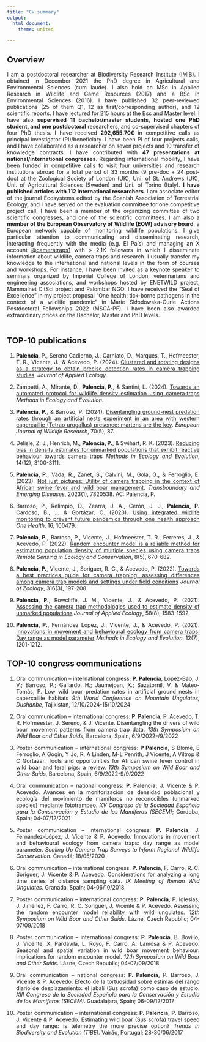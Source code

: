 ```yaml
---
title: "CV summary"
output: 
  html_document:
    theme: united
  
---
```

<style>
body {
text-align: justify}
</style>


## Overview
I am a postdoctoral researcher at Biodiversity Research Institute (IMIB). I obtained in December 2021 the PhD degree in Agricultural and Environmental Sciences (cum laude). I also hold an MSc in Applied Research in Wildlife and Game Resources (2017) and a BSc in Environmental Sciences (2016). I have published 32 peer-reviewed publications (25 of them Q1, 12 as first/corresponding author), and 12 scientific reports. I have lectured for 215 hours at the Bsc and Master level. I have also **supervised 11 bachelor/master students, hosted one PhD student, and one postdoctoral** researchers, and co-supervised chapters of four PhD thesis. I have received **292,655.70€** in competitive calls as principal investigator (PI)/beneficiary. I have been PI of four projects calls, and I have collaborated as a researcher on seven projects and 10 transfer of knowledge contracts. I have contributed with **47 presentations at national/international congresses**. Regarding international mobility, I have been funded in competitive calls to visit four universities and research institutions abroad for a total period of 33 months (9 pre-doc + 24 post-doc) at the Zoological Society of London (UK), Uni. of St. Andrews (UK), Uni. of Agricultural Sciences (Sweden) and Uni. of Torino (Italy). **I have published articles with 112 international researchers**. I am associate editor of the journal Ecosystems edited by the Spanish Association of Terrestrial Ecology, and I have served on the evaluation committee for one competitive project call. I have been a member of the organizing committee of two scientific congresses, and one of the scientific committees. I am also a **member of the European Observatory of Wildlife (EOW) advisory board**, a European network capable of monitoring wildlife populations. I give particular attention to communicating and disseminating research, interacting frequently with the media (e.g. El País) and managing an X account [@cameratraps1](https://x.com/cameratraps1) with > 2,1K followers in which I disseminate information about wildlife, camera traps and research. I usually transfer my knowledge to the international and national levels in the form of courses and workshops. For instance, I have been invited as a keynote speaker to seminars organized by Imperial College of London, veterinarians and engineering associations, and workshops hosted by ENETWILD project, Mammalnet CitSci project and Palombar NGO. I have received the “Seal of Excellence” in my project proposal “One health: tick-borne pathogens in the context of a wildlife pandemic” in Marie Skłodowska-Curie Actions Postdoctoral Fellowships 2022 (MSCA-PF). I have been also awarded extraordinary prices on the Bachelor, Master and PhD levels. 
<br/><br/>

## TOP-10 publications
1. **Palencia**, P., Sereno Cadierno, J., Carniato, D., Marques, T., Hofmeester, T. R., Vicente, J., & Acevedo, P. (2024). [Clustered and rotating designs as a strategy to obtain precise detection rates in camera trapping studies](https://besjournals.onlinelibrary.wiley.com/doi/full/10.1111/1365-2664.14690). *Journal of Applied Ecology*. 
	
2. Zampetti, A., Mirante, D., **Palencia, P.**, & Santini, L. (2024). [Towards an automated protocol for wildlife density estimation using camera‐traps](https://besjournals.onlinelibrary.wiley.com/doi/full/10.1111/2041-210X.14450) *Methods in Ecology and Evolution*. 
	
3. **Palencia, P.**, & Barroso, P. (2024). [Disentangling ground-nest predation rates through an artificial nests experiment in an area with western capercaillie (Tetrao urogallus) presence: martens are the key](https://link.springer.com/article/10.1007/s10344-024-01837-9). *European Journal of Wildlife Research*, 70(5), 87. 
	
4. Delisle, Z. J., Henrich, M., **Palencia, P.**, & Swihart, R. K. (2023). [Reducing bias in density estimates for unmarked populations that exhibit reactive behaviour towards camera traps](https://besjournals.onlinelibrary.wiley.com/doi/10.1111/2041-210X.14247) *Methods in Ecology and Evolution*, 14(12), 3100-3111. 
	
5. **Palencia, P.**, Vada, R., Zanet, S., Calvini, M., Gola, G., & Ferroglio, E. (2023). [Not just pictures: Utility of camera trapping in the context of African swine fever and wild boar management](https://onlinelibrary.wiley.com/doi/full/10.1155/2023/7820538?msockid=198d1e9a20b862c23d1d0b8b2110631c). *Transboundary and Emerging Diseases*, 2023(1), 7820538. AC: Palencia, P. 
	
6. Barroso, P., Relimpio, D., Zearra, J. A., Cerón, J. J., **Palencia, P.** Cardoso, B., ... & Gortázar, C. (2023). [Using integrated wildlife monitoring to prevent future pandemics through one health approach](https://www.sciencedirect.com/science/article/pii/S2352771422001112) *One Health*, 16, 100479. 
	
7. **Palencia, P.**, Barroso, P., Vicente, J., Hofmeester, T. R., Ferreres, J., & Acevedo, P. (2022). [Random encounter model is a reliable method for estimating population density of multiple species using camera traps](https://zslpublications.onlinelibrary.wiley.com/doi/full/10.1002/rse2.269) *Remote Sensing in Ecology and Conservation*, 8(5), 670-682. 
	
8. **Palencia, P.**, Vicente, J., Soriguer, R. C., & Acevedo, P. (2022). [Towards a best practices guide for camera trapping: assessing differences among camera trap models and settings under field conditions](https://zslpublications.onlinelibrary.wiley.com/doi/full/10.1111/jzo.12945) *Journal of Zoology*, 316(3), 197-208.  
	
9. **Palencia, P.**, Rowcliffe, J. M., Vicente, J., & Acevedo, P. (2021). [Assessing the camera trap methodologies used to estimate density of unmarked populations](https://besjournals.onlinelibrary.wiley.com/doi/10.1111/1365-2664.13913) *Journal of Applied Ecology*, 58(8), 1583-1592. 
	
10. **Palencia, P.**, Fernández López, J., Vicente, J., & Acevedo, P. (2021). [Innovations in movement and behavioural ecology from camera traps: Day range as model parameter](https://besjournals.onlinelibrary.wiley.com/doi/10.1111/2041-210X.13609) *Methods in Ecology and Evolution*, 12(7), 1201-1212.


## TOP-10 congress communications
1. Oral communication – international congress: **P. Palencia**, López-Bao, J. V.; Barroso, P.; Gallardo, H.; Jaumejoan, X.; Sazatornil, V. & Mateo-Tomás, P. Low wild boar predation rates in artificial ground nests in capercaillie habitats *9th World Conference on Mountain Ungulates, Dushanbe*, Tajikistan, 12/10/2024-15/10/2024
	
2. Oral communication – international congress: **P. Palencia**, P. Acevedo, T. R. Hofmeester, J. Sereno, & J. Vicente. Disentangling the drivers of wild boar movement patterns from camera trap data. *13th Symposium on Wild Boar and Other Suids*, Barcelona, Spain, 6/9/2022-/9/2022
	
3. Poster communication – international congress: **P Palencia**, S Blome, E Ferroglio, A Gogin, Y Jo, R, A Linden, M-L Penrith, J Vicente, A Viltrop & C Gortazar. Tools and opportunities for African swine fever control in wild boar and feral pigs: a review. *13th Symposium on Wild Boar and Other Suids*, Barcelona, Spain, 6/9/2022-9/9/2022
	
4. Oral communication – national congress: **P. Palencia**, J. Vicente & P. Acevedo. Avances en la monitorización de densidad poblacional y ecología del movimiento de mamíferos no reconocibles (unmarked species) mediante fototrampeo. *XV Congreso de la Sociedad Española para la Conservación y Estudio de los Mamíferos (SECEM)*; Córdoba, Spain; 04-07/12/2021
	
5. Poster communication – international congress: **P. Palencia**, J. Fernández-López, J. Vicente & P. Acevedo. Innovations in movement and behavioural ecology from camera traps: day range as model parameter. *Scaling Up Camera Trap Surveys to Inform Regional Wildlife Conservation*. Canadá; 18/05/2020
	
6. Oral communication – international congress: **P. Palencia**, F. Carro, R. C. Soriguer, J. Vicente & P. Acevedo. Considerations for analyzing a long time series of distance sampling data. *IX Meeting of Iberian Wild Ungulates*. Granada, Spain; 04-06/10/2018
	
7. Poster communication – international congress: **P. Palencia**, P. Iglesias, J. Jiménez, F. Carro, R. C. Soriguer, J. Vicente & P. Acevedo. Assessing the random encounter model reliability with wild ungulates. *12th Symposium on Wild Boar and Other Suids*. Lázne, Czech Republic; 04-07/09/2018
	
8. Poster communication – international congress: **P. Palencia**, B. Bovillo, J. Vicente, X. Pardavila, L. Royo, F. Carro, A. Lamosa & P. Acevedo. Seasonal and spatial variation in wild boar movement behaviour: implications for random encounter model. *12th Symposium on Wild Boar and Other Suids*. Lázne, Czech Republic; 04-07/09/2018
	
9. Oral communication – national congress: **P. Palencia**, P. Barroso, J. Vicente & P. Acevedo. Efecto de la tortuosidad sobre estimas del rango diario de desplazamiento: el jabalí (Sus scrofa) como caso de estudio. *XIII Congreso de la Sociedad Española para la Conservación y Estudio de los Mamíferos (SECEM)*. Guadalajara, Spain; 06-09/12/2017
	
10. Poster communication – international congress: **P. Palencia, P**. Barroso, J. Vicente & P. Acevedo. Estimating wild boar (Sus scrofa) travel speed and day range: is telemetry the more precise option? *Trends in Biodiversity and Evolution (TiBE)*. Vairão, Portugal; 28-30/06/2017

<br/><br/>

